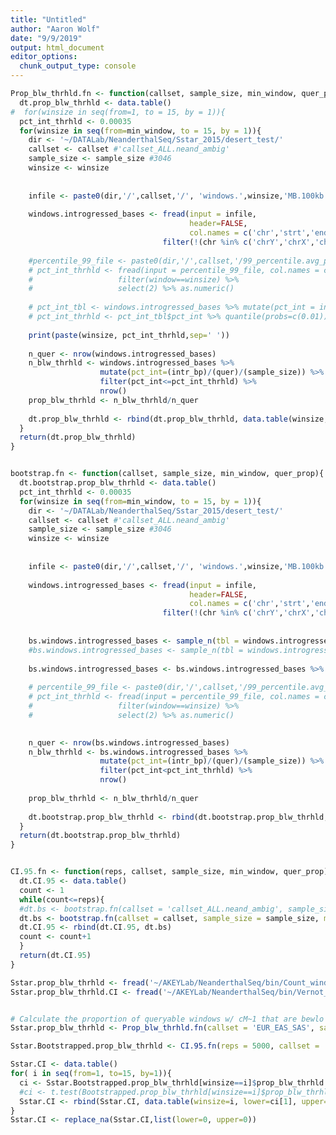 ```yaml
---
title: "Untitled"
author: "Aaron Wolf"
date: "9/9/2019"
output: html_document
editor_options: 
  chunk_output_type: console
---
```

```r
Prop_blw_thrhld.fn <- function(callset, sample_size, min_window, quer_prop){
  dt.prop_blw_thrhld <- data.table()
#  for(winsize in seq(from=1, to = 15, by = 1)){
  pct_int_thrhld <- 0.00035
  for(winsize in seq(from=min_window, to = 15, by = 1)){
    dir <- '~/DATALab/NeanderthalSeq/Sstar_2015/desert_test/'
    callset <- callset #'callset_ALL.neand_ambig'
    sample_size <- sample_size #3046
    winsize <- winsize
    
    
    infile <- paste0(dir,'/',callset,'/', 'windows.',winsize,'MB.100kb.bed.introgressed_bases_',quer_prop)
    
    windows.introgressed_bases <- fread(input = infile,
                                        header=FALSE,
                                        col.names = c('chr','strt','end','quer','intr_bp')) %>%
                                  filter(!(chr %in% c('chrY','chrX','chrM'))) %>% filter(quer/(end-strt)>=quer_prop)
    
    #percentile_99_file <- paste0(dir,'/',callset,'/99_percentile.avg_pct_int_',quer_prop)
    # pct_int_thrhld <- fread(input = percentile_99_file, col.names = c('window','99_percentile'), colClasses = c('numeric','numeric')) %>%
    #                   filter(window==winsize) %>%
    #                   select(2) %>% as.numeric()
    
    # pct_int_tbl <- windows.introgressed_bases %>% mutate(pct_int = intr_bp/quer/sample_size)
    # pct_int_thrhld <- pct_int_tbl$pct_int %>% quantile(probs=c(0.01)) %>% as.numeric()
    
    print(paste(winsize, pct_int_thrhld,sep=' '))
    
    n_quer <- nrow(windows.introgressed_bases)
    n_blw_thrhld <- windows.introgressed_bases %>%
                    mutate(pct_int=(intr_bp)/(quer)/(sample_size)) %>%
                    filter(pct_int<=pct_int_thrhld) %>%
                    nrow()
    prop_blw_thrhld <- n_blw_thrhld/n_quer
    
    dt.prop_blw_thrhld <- rbind(dt.prop_blw_thrhld, data.table(winsize,n_quer,n_blw_thrhld,prop_blw_thrhld))
  }
  return(dt.prop_blw_thrhld)
}


bootstrap.fn <- function(callset, sample_size, min_window, quer_prop){
  dt.bootstrap.prop_blw_thrhld <- data.table()
  pct_int_thrhld <- 0.00035
  for(winsize in seq(from=min_window, to = 15, by = 1)){
    dir <- '~/DATALab/NeanderthalSeq/Sstar_2015/desert_test/'
    callset <- callset #'callset_ALL.neand_ambig'
    sample_size <- sample_size #3046
    winsize <- winsize
    
    
    infile <- paste0(dir,'/',callset,'/', 'windows.',winsize,'MB.100kb.bed.introgressed_bases_',quer_prop)
    
    windows.introgressed_bases <- fread(input = infile,
                                        header=FALSE,
                                        col.names = c('chr','strt','end','quer','intr_bp')) %>%
                                  filter(!(chr %in% c('chrY','chrX','chrM')))
    
    
    bs.windows.introgressed_bases <- sample_n(tbl = windows.introgressed_bases, size = nrow(windows.introgressed_bases), replace = TRUE)
    #bs.windows.introgressed_bases <- sample_n(tbl = windows.introgressed_bases, size = 50, replace = TRUE)
    
    bs.windows.introgressed_bases <- bs.windows.introgressed_bases %>% filter(quer/(end-strt)>=quer_prop)
    
    # percentile_99_file <- paste0(dir,'/',callset,'/99_percentile.avg_pct_int_',quer_prop)
    # pct_int_thrhld <- fread(input = percentile_99_file, col.names = c('window','99_percentile'), colClasses = c('numeric','numeric')) %>% 
    #                   filter(window==winsize) %>% 
    #                   select(2) %>% as.numeric()
    

    n_quer <- nrow(bs.windows.introgressed_bases)
    n_blw_thrhld <- bs.windows.introgressed_bases %>%
                    mutate(pct_int=(intr_bp)/(quer)/(sample_size)) %>%
                    filter(pct_int<pct_int_thrhld) %>%
                    nrow()
    
    prop_blw_thrhld <- n_blw_thrhld/n_quer
    
    dt.bootstrap.prop_blw_thrhld <- rbind(dt.bootstrap.prop_blw_thrhld, data.table(winsize,n_quer,n_blw_thrhld,prop_blw_thrhld))
  }
  return(dt.bootstrap.prop_blw_thrhld)
}


CI.95.fn <- function(reps, callset, sample_size, min_window, quer_prop){
  dt.CI.95 <- data.table()
  count <- 1
  while(count<=reps){
  #dt.bs <- bootstrap.fn(callset = 'callset_ALL.neand_ambig', sample_size = 2992+56)
  dt.bs <- bootstrap.fn(callset = callset, sample_size = sample_size, min_window = min_window, quer_prop)
  dt.CI.95 <- rbind(dt.CI.95, dt.bs)
  count <- count+1
  }
  return(dt.CI.95)
}
```

```r

Sstar.prop_blw_thrhld <- fread('~/AKEYLab/NeanderthalSeq/bin/Count_windows_blw_thrhld_EUREAS.txt', col.names = c('winsize', 'n_quer', 'n_blw_thrhld','prop_blw_thrhld'))
Sstar.prop_blw_thrhld.CI <- fread('~/AKEYLab/NeanderthalSeq/bin/Vernot_Sci2016_windows_cutoff316_prop_blw_thrhld_95CI_EUREAS.txt')


# Calculate the proportion of queryable windows w/ cM~1 that are bewlo the pct_int_thrhld
Sstar.prop_blw_thrhld <- Prop_blw_thrhld.fn(callset = 'EUR_EAS_SAS', sample_size = (1523*2) , min_window = 5, quer_prop = 0.9)

```


```r

Sstar.Bootstrapped.prop_blw_thrhld <- CI.95.fn(reps = 5000, callset = 'EUR_EAS', sample_size =(1007*2), min_window = 5, quer_prop = 0.9)

Sstar.CI <- data.table()
for( i in seq(from=1, to=15, by=1)){
  ci <- Sstar.Bootstrapped.prop_blw_thrhld[winsize==i]$prop_blw_thrhld %>% quantile(probs=c(0.025, 0.975), na.rm=TRUE)
  #ci <- t.test(Bootstrapped.prop_blw_thrhld[winsize==i]$prop_blw_thrhld)$conf.int[1:2]
  Sstar.CI <- rbind(Sstar.CI, data.table(winsize=i, lower=ci[1], upper=ci[2]))
}
Sstar.CI <- replace_na(Sstar.CI,list(lower=0, upper=0))


```
